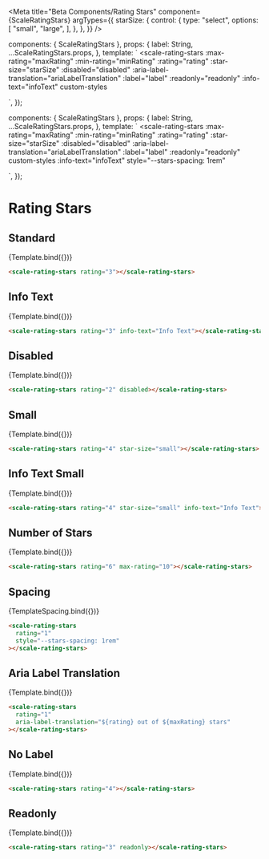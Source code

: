 
<Meta
  title="Beta Components/Rating Stars"
  component={ScaleRatingStars}
  argTypes={{
    starSize: {
      control: {
        type: "select",
        options: [
          "small",
          "large",
        ],
      },
    },
  }}
/>

  components: { ScaleRatingStars },
  props: {
    label: String,
    ...ScaleRatingStars.props,
  },
  template: `
  <scale-rating-stars
    :max-rating="maxRating"
    :min-rating="minRating"
    :rating="rating"
    :star-size="starSize"
    :disabled="disabled"
    :aria-label-translation="ariaLabelTranslation"
    :label="label"
    :readonly="readonly"
    :info-text="infoText"
    custom-styles
  >
  </scale-rating-stars>
    `,
});

  components: { ScaleRatingStars },
  props: {
    label: String,
    ...ScaleRatingStars.props,
  },
  template: `
  <scale-rating-stars
    :max-rating="maxRating"
    :min-rating="minRating"
    :rating="rating"
    :star-size="starSize"
    :disabled="disabled"
    :aria-label-translation="ariaLabelTranslation"
    :label="label"
    :readonly="readonly"
    custom-styles
    :info-text="infoText"
    style="--stars-spacing: 1rem"
  >
  </scale-rating-stars>
    `,
});

# Rating Stars

## Standard

<Canvas withSource="none">
  <Story
    name="Standard"
    args={{
      label: "Rating Label",
      rating: 3,
    }}
  >
    {Template.bind({})}
  </Story>
</Canvas>

<ArgsTable story="Standard" />

```html
<scale-rating-stars rating="3"></scale-rating-stars>
```

## Info Text

<Canvas withSource="none">
  <Story
    name="Info Text"
    args={{
      label: "Rating Label",
      rating: 3,
      infoText: "Info Text"
    }}
  >
    {Template.bind({})}
  </Story>
</Canvas>

```html
<scale-rating-stars rating="3" info-text="Info Text"></scale-rating-stars>
```

## Disabled

<Canvas withSource="none">
  <Story
    name="Disabled"
    args={{
      label: "Rating Label",
      disabled: true,
      rating: 2,
    }}
  >
    {Template.bind({})}
  </Story>
</Canvas>

```html
<scale-rating-stars rating="2" disabled></scale-rating-stars>
```

## Small

<Canvas withSource="none">
  <Story
    name="Small"
    args={{
      label: "Rating Label",
      rating: 4,
      starSize: 'small',
    }}
  >
    {Template.bind({})}
  </Story>
</Canvas>

```html
<scale-rating-stars rating="4" star-size="small"></scale-rating-stars>
```

## Info Text Small

<Canvas withSource="none">
  <Story
    name="Info Text Small"
    args={{
      label: "Rating Label",
      rating: 4,
      starSize: 'small',
      infoText: "Info Text"
    }}
  >
    {Template.bind({})}
  </Story>
</Canvas>

```html
<scale-rating-stars rating="4" star-size="small" info-text="Info Text"></scale-rating-stars>
```

## Number of Stars

<Canvas withSource="none">
  <Story
    name="Number of Stars"
    args={{
      label: "Rating Label",
      rating: 6,
      maxRating: 10,
    }}
  >
    {Template.bind({})}
  </Story>
</Canvas>

```html
<scale-rating-stars rating="6" max-rating="10"></scale-rating-stars>
```

## Spacing

<Canvas withSource="none">
  <Story
    name="Spacing"
    args={{
      label: "Rating Label",
      rating: 1,
      style: "--stars-spacing: 1rem",
    }}
  >
    {TemplateSpacing.bind({})}
  </Story>
</Canvas>

```html
<scale-rating-stars
  rating="1"
  style="--stars-spacing: 1rem"
></scale-rating-stars>
```

## Aria Label Translation

<Canvas withSource="none">
  <Story
    name="Aria Label Translation"
    args={{
      label: "Rating Label",
      rating: 1,
      ariaLabelTranslation: "${rating} out of ${maxRating} stars",
    }}
  >
    {Template.bind({})}
  </Story>
</Canvas>

```html
<scale-rating-stars
  rating="1"
  aria-label-translation="${rating} out of ${maxRating} stars"
></scale-rating-stars>
```

## No Label

<Canvas withSource="none">
  <Story
    name="No Label"
    args={{
      rating: 4,
    }}
  >
    {Template.bind({})}
  </Story>
</Canvas>

```html
<scale-rating-stars rating="4"></scale-rating-stars>
```

## Readonly

<Canvas withSource="none">
  <Story
    name="Readonly"
    args={{
      label: "Rating Label",
      rating: 3,
      readonly: true
    }}
  >
    {Template.bind({})}
  </Story>
</Canvas>

```html
<scale-rating-stars rating="3" readonly></scale-rating-stars>
```
